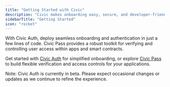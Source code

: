 ```yaml
---
title: "Getting Started with Civic"
description: "Civic makes onboarding easy, secure, and developer-friendly. Our solutions let you connect with users on their terms while verifying identity on yours, creating a trusted digital experience for everyone."
sidebarTitle: "Getting Started"
icon: "rocket"
---
```


With Civic Auth, deploy seamless onboarding and authentication in just a few lines of code. Civic Pass provides a robust toolkit for verifying and controlling user access within apps and smart contracts.

Get started with [Civic Auth](/auth) for simplified onboarding, or explore [Civic Pass](/pass) to build flexible verification and access controls for your applications.

<Info>
  Note: Civic Auth is currently in beta. Please expect occasional changes or updates as we continue to refine the experience.
</Info>

<CardGroup>
  <Card title="Civic Auth" href="/auth" img="/images/civic-auth.png"/>
  <Card title="Civic Pass" href="/pass" img="/images/civic-pass.png"/>
</CardGroup>

